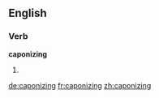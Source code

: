 ==English==

===Verb===
'''caponizing'''

# {{present participle of|caponize}}

[[de:caponizing]]
[[fr:caponizing]]
[[zh:caponizing]]